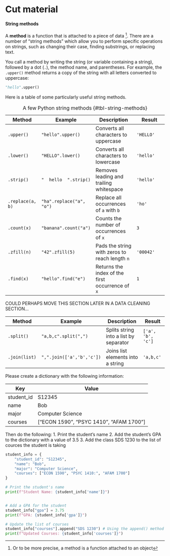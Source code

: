 # Cut material


#### String methods

A **method** is a function that is attached to a piece of data ^[Or to be more precise, a method is a function attached to an object]. There are a number of "string methods" which allow you to perform specific operations on strings, such as changing their case, finding substrings, or replacing text.

You call a method by writing the string (or variable containing a string), followed by a dot (`.`), the method name, and parentheses. For example, the `.upper()` method returns a copy of the string with all letters converted to uppercase:

```python

"hello".upper()

```

Here is a table of some particularly useful string methods.

|   Method             | Example                     | Description                 | Result                |
|----------------------|-----------------------------|-----------------------------|-----------------------|
|   `.upper()`         | `"hello".upper()`         | Converts all characters to uppercase        | `'HELLO'`    |
|   `.lower()`         | `"HELLO".lower()`         | Converts all characters to lowercase        | `'hello'`    |
|   `.strip()`         | `"  hello  ".strip()`     | Removes leading and trailing whitespace     | `'hello'`    |
|  `.replace(a, b)`    | `"ha".replace("a", "o")`  | Replace all occurrences of `a` with `b`    | `'ho'`        |
|   `.count(x)`        | `"banana".count("a")`     | Counts the number of occurrences of `x`     | `3`          |
|   `.zfill(n)`        | `"42".zfill(5)`           | Pads the string with zeros to reach length `n` | `'00042'` |
| `.find(x)`       | `"hello".find("e")`       | Returns the index of the first occurrence of `x` | `1`         |


: A few Python string methods {#tbl-string-methods}


::: {.callout-tip title="Exercise" #exercise-python_basics-string_methods}


:::


COULD PERHAPS MOVE THIS SECTION LATER IN A DATA CLEANING SECTION...





| Method           | Example                   | Description                                 | Result                |
|------------------|--------------------------|---------------------------------------------|-----------------------|
| `.split()`       | `"a,b,c".split(",")`      | Splits string into a list by separator      | `['a', 'b', 'c']`     |
| `.join(list)`    | `",".join(['a','b','c'])` | Joins list elements into a string           | `'a,b,c'`             |




::: {.callout-tip title="Exercise" #exercise-python_basics-warmup-dictionary}

Please create a dictionary with the following information: 

| Key         | Value                                 |
|-------------|---------------------------------------|
| student_id  | S12345                                |
| name        | Bob                                   |
| major       | Computer Science                      |
| courses     | ["ECON 1590", "PSYC 1410", "AFAM 1700"]    |


Then do the following:
1. Print the student's name
2. Add the student's GPA to the dictionary with a value of 3.5
3. Add the class SDS 1230 to the list of cources the student is taking

:::


::: {.callout-note title="Solution" #solution-python_basics-warmup-dictionary collapse="true"}


```python
student_info = {
    "student_id": "S12345",
    "name": "Bob",
    "major": "Computer Science",
    "courses": ["ECON 1590", "PSYC 1410:", "AFAM 1700"]
}

# Print the student's name
print(f"Student Name: {student_info['name']}")


# Add a GPA for the student
student_info["gpa"] = 3.75
print(f"GPA: {student_info['gpa']}")

# Update the list of courses
student_info["courses"].append("SDS 1230") # Using the append() method for lists
print(f"Updated Courses: {student_info['courses']}")
```

:::